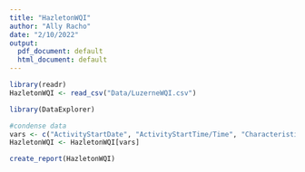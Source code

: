 ```yaml
---
title: "HazletonWQI"
author: "Ally Racho"
date: "2/10/2022"
output:
  pdf_document: default
  html_document: default
---
```

```r
library(readr)
HazletonWQI <- read_csv("Data/LuzerneWQI.csv")
```

```r
library(DataExplorer)
```

```r
#condense data
vars <- c("ActivityStartDate", "ActivityStartTime/Time", "CharacteristicName", "ResultSampleFractionText", "ResultMeasureValue", "ResultMeasure/MeasureUnitCode")
HazletonWQI <- HazletonWQI[vars]
```

```r
create_report(HazletonWQI)
```